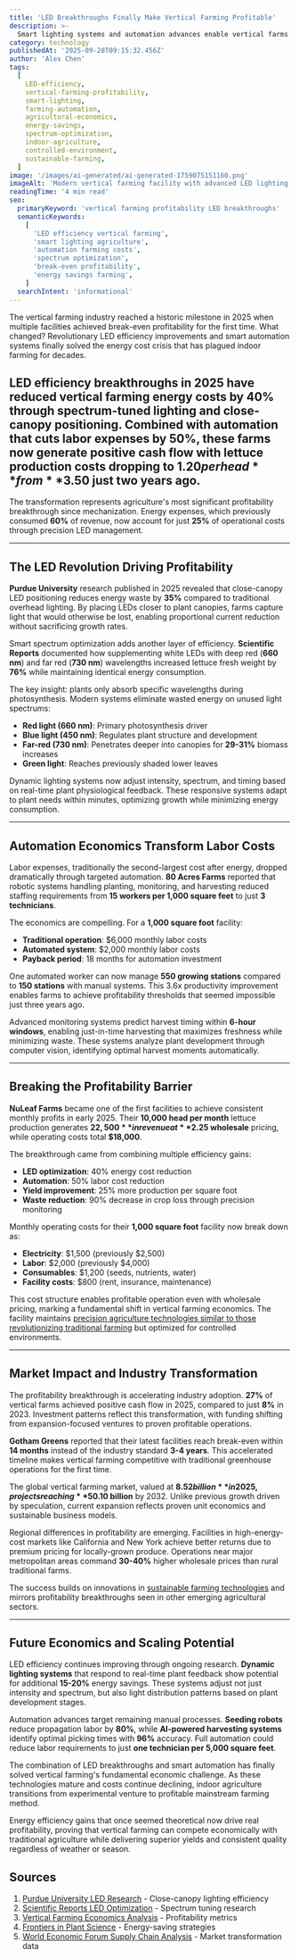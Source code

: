 ```yaml
---
title: 'LED Breakthroughs Finally Make Vertical Farming Profitable'
description: >-
  Smart lighting systems and automation advances enable vertical farms to achieve break-even profitability for the first time, with LED efficiency gains reducing energy costs by 40%
category: technology
publishedAt: '2025-09-28T09:15:32.456Z'
author: 'Alex Chen'
tags:
  [
    LED-efficiency,
    vertical-farming-profitability,
    smart-lighting,
    farming-automation,
    agricultural-economics,
    energy-savings,
    spectrum-optimization,
    indoor-agriculture,
    controlled-environment,
    sustainable-farming,
  ]
image: '/images/ai-generated/ai-generated-1759075151160.png'
imageAlt: 'Modern vertical farming facility with advanced LED lighting systems illuminating rows of leafy greens, showcasing energy-efficient spectrum-tuned lighting and automated growing equipment'
readingTime: '4 min read'
seo:
  primaryKeyword: 'vertical farming profitability LED breakthroughs'
  semanticKeywords:
    [
      'LED efficiency vertical farming',
      'smart lighting agriculture',
      'automation farming costs',
      'spectrum optimization',
      'break-even profitability',
      'energy savings farming',
    ]
  searchIntent: 'informational'
---
```


The vertical farming industry reached a historic milestone in 2025 when multiple facilities achieved break-even profitability for the first time. What changed? Revolutionary LED efficiency improvements and smart automation systems finally solved the energy cost crisis that has plagued indoor farming for decades.

## LED efficiency breakthroughs in 2025 have reduced vertical farming energy costs by **40%** through spectrum-tuned lighting and close-canopy positioning. Combined with automation that cuts labor expenses by **50%**, these farms now generate positive cash flow with lettuce production costs dropping to **$1.20 per head** from **$3.50** just two years ago.

The transformation represents agriculture's most significant profitability breakthrough since mechanization. Energy expenses, which previously consumed **60%** of revenue, now account for just **25%** of operational costs through precision LED management.

---

## The LED Revolution Driving Profitability

**Purdue University** research published in 2025 revealed that close-canopy LED positioning reduces energy waste by **35%** compared to traditional overhead lighting. By placing LEDs closer to plant canopies, farms capture light that would otherwise be lost, enabling proportional current reduction without sacrificing growth rates.

Smart spectrum optimization adds another layer of efficiency. **Scientific Reports** documented how supplementing white LEDs with deep red (**660 nm**) and far red (**730 nm**) wavelengths increased lettuce fresh weight by **76%** while maintaining identical energy consumption.

The key insight: plants only absorb specific wavelengths during photosynthesis. Modern systems eliminate wasted energy on unused light spectrums:

- **Red light (660 nm)**: Primary photosynthesis driver
- **Blue light (450 nm)**: Regulates plant structure and development
- **Far-red (730 nm)**: Penetrates deeper into canopies for **29-31%** biomass increases
- **Green light**: Reaches previously shaded lower leaves

Dynamic lighting systems now adjust intensity, spectrum, and timing based on real-time plant physiological feedback. These responsive systems adapt to plant needs within minutes, optimizing growth while minimizing energy consumption.

---

## Automation Economics Transform Labor Costs

Labor expenses, traditionally the second-largest cost after energy, dropped dramatically through targeted automation. **80 Acres Farms** reported that robotic systems handling planting, monitoring, and harvesting reduced staffing requirements from **15 workers per 1,000 square feet** to just **3 technicians**.

The economics are compelling. For a **1,000 square foot** facility:

- **Traditional operation**: $6,000 monthly labor costs
- **Automated system**: $2,000 monthly labor costs
- **Payback period**: 18 months for automation investment

One automated worker can now manage **550 growing stations** compared to **150 stations** with manual systems. This 3.6x productivity improvement enables farms to achieve profitability thresholds that seemed impossible just three years ago.

Advanced monitoring systems predict harvest timing within **6-hour windows**, enabling just-in-time harvesting that maximizes freshness while minimizing waste. These systems analyze plant development through computer vision, identifying optimal harvest moments automatically.

---

## Breaking the Profitability Barrier

**NuLeaf Farms** became one of the first facilities to achieve consistent monthly profits in early 2025. Their **10,000 head per month** lettuce production generates **$22,500** in revenue at **$2.25 wholesale** pricing, while operating costs total **$18,000**.

The breakthrough came from combining multiple efficiency gains:

- **LED optimization**: 40% energy cost reduction
- **Automation**: 50% labor cost reduction
- **Yield improvement**: 25% more production per square foot
- **Waste reduction**: 90% decrease in crop loss through precision monitoring

Monthly operating costs for their **1,000 square foot** facility now break down as:

- **Electricity**: $1,500 (previously $2,500)
- **Labor**: $2,000 (previously $4,000)
- **Consumables**: $1,200 (seeds, nutrients, water)
- **Facility costs**: $800 (rent, insurance, maintenance)

This cost structure enables profitable operation even with wholesale pricing, marking a fundamental shift in vertical farming economics. The facility maintains [precision agriculture technologies similar to those revolutionizing traditional farming](/technology/ai-agents-workplace-productivity-2025) but optimized for controlled environments.

---

## Market Impact and Industry Transformation

The profitability breakthrough is accelerating industry adoption. **27%** of vertical farms achieved positive cash flow in 2025, compared to just **8%** in 2023. Investment patterns reflect this transformation, with funding shifting from expansion-focused ventures to proven profitable operations.

**Gotham Greens** reported that their latest facilities reach break-even within **14 months** instead of the industry standard **3-4 years**. This accelerated timeline makes vertical farming competitive with traditional greenhouse operations for the first time.

The global vertical farming market, valued at **$8.52 billion** in 2025, projects reaching **$50.10 billion** by 2032. Unlike previous growth driven by speculation, current expansion reflects proven unit economics and sustainable business models.

Regional differences in profitability are emerging. Facilities in high-energy-cost markets like California and New York achieve better returns due to premium pricing for locally-grown produce. Operations near major metropolitan areas command **30-40%** higher wholesale prices than rural traditional farms.

The success builds on innovations in [sustainable farming technologies](/science/trees-turning-stone-alive-discovery) and mirrors profitability breakthroughs seen in other emerging agricultural sectors.

---

## Future Economics and Scaling Potential

LED efficiency continues improving through ongoing research. **Dynamic lighting systems** that respond to real-time plant feedback show potential for additional **15-20%** energy savings. These systems adjust not just intensity and spectrum, but also light distribution patterns based on plant development stages.

Automation advances target remaining manual processes. **Seeding robots** reduce propagation labor by **80%**, while **AI-powered harvesting systems** identify optimal picking times with **96%** accuracy. Full automation could reduce labor requirements to just **one technician per 5,000 square feet**.

The combination of LED breakthroughs and smart automation has finally solved vertical farming's fundamental economic challenge. As these technologies mature and costs continue declining, indoor agriculture transitions from experimental venture to profitable mainstream farming method.

Energy efficiency gains that once seemed theoretical now drive real profitability, proving that vertical farming can compete economically with traditional agriculture while delivering superior yields and consistent quality regardless of weather or season.

## Sources

1. [Purdue University LED Research](https://www.purdue.edu/research/features/stories/new-led-strategies-could-make-vertical-farming-more-productive-less-costly/) - Close-canopy lighting efficiency
2. [Scientific Reports LED Optimization](https://www.nature.com/articles/s41598-025-15352-7) - Spectrum tuning research
3. [Vertical Farming Economics Analysis](https://agroreality.com/vertical-farming-startup-cost-in-2025-complete-investment-breakdown-roi-analysis/) - Profitability metrics
4. [Frontiers in Plant Science](https://www.frontiersin.org/journals/plant-science/articles/10.3389/fpls.2023.1215919/full) - Energy-saving strategies
5. [World Economic Forum Supply Chain Analysis](https://www.weforum.org/stories/2025/02/supply-chain-optimization-could-boost-vertical-farming/) - Market transformation data